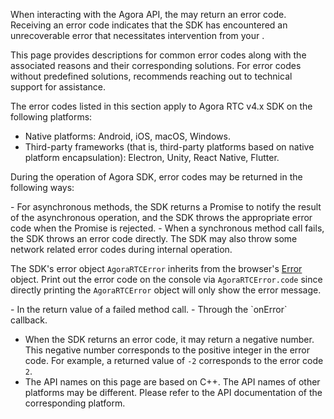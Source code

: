 
When interacting with the Agora API, the <Vpd k="SDK" /> may return an error code. Receiving an error code indicates that the SDK has encountered an unrecoverable error that necessitates intervention from your <Vpl k="CLIENT" />.

This page provides descriptions for common error codes along with the associated reasons and their corresponding solutions. For error codes without predefined solutions, <Vg k="COMPANY" /> recommends reaching out to technical support for assistance.

<PlatformWrapper notAllowed="web">
The error codes listed in this section apply to Agora RTC v4.x SDK on the following platforms:

- Native platforms: Android, iOS, macOS, Windows.
- Third-party frameworks (that is, third-party platforms based on native platform encapsulation): Electron, Unity, React Native, Flutter.
</PlatformWrapper>

During the operation of Agora SDK, error codes may be returned in the following ways:

<PlatformWrapper platform="web">
- For asynchronous methods, the SDK returns a Promise to notify the result of the asynchronous operation, and the SDK throws the appropriate error code when the Promise is rejected.
- When a synchronous method call fails, the SDK throws an error code directly.
  The SDK may also throw some network related error codes during internal operation.

The SDK's error object `AgoraRTCError` inherits from the browser's [Error](https://developer.mozilla.org/en-US/docs/Web/JavaScript/Reference/Global_Objects/Error) object. Print out the error code on the console via `AgoraRTCError.code` since directly printing the `AgoraRTCError` object will only show the error message.
</PlatformWrapper>

<PlatformWrapper notAllowed="web">
- In the return value of a failed method call.
- Through the `onError` callback.

<Admonition type="info" title="Information"><ul><li>When the SDK returns an error code, it may return a negative number. This negative number corresponds to the positive integer in the error code. For example, a returned value of `-2` corresponds to the error code `2`.</li><li>The API names on this page are based on C++. The API names of other platforms may be different. Please refer to the API documentation of the corresponding platform.</li></ul></Admonition>
</PlatformWrapper>

<ErrorCodes />
